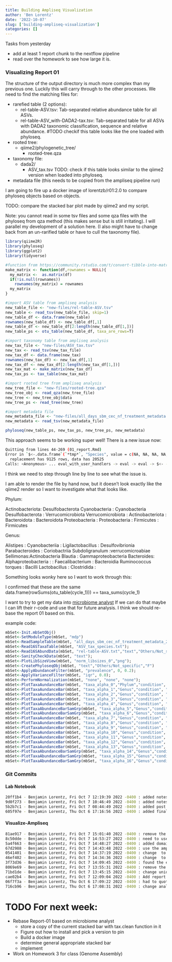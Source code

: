 ```yaml
---
title: Building Ampliseq Visualization
author: 'Ben Lorentz'
date: '2022-10-07'
slug: ['building-ampliseq-visualization']
categories: []
---
```


Tasks from yesterday

  - add at least 1 report chunk to the nextflow pipeline
  - read over the homework to see how large it is.
  

### Visualizing Report 01

The structure of the output directory is much more complex than my previous one. Luckily this will carry through to the other processes. We need to find the matching files for:

- rarefied table (2 options):
  - rel-table-ASV.tsv: Tab-separated relative abundance table for all ASVs.
  - rel-table-ASV_with-DADA2-tax.tsv: Tab-separated table for all ASVs with DADA2 taxonomic classification, sequence and relative abundance.
#TODO checkif this table looks like the one loaded with phyloseq.
  
- rooted tree:
  - qiime2/phylogenetic_tree/
    - rooted-tree.qza
    
- taxonomy file: 
  - dada2/
    - ASV_tax.tsv
TODO: check if this table looks similar to the qiime2 version when loaded into phyloseq.

- metadata file (this needs to be copied from the ampliseq pipeline run)

I am going to fire up a docker image of lorentzb/r01:2.0 to compare phyloseq objects based on objects.

TODO: compare the stacked bar plot made by qiime2 and my script.

Note: you cannot read in some tsv files and some qza files with the phyloseq from qza method (this makes sense but is still irritating). I will parallel my development of a solution here. (I also might have to change back from an un-rarified table or have to cull the taxonomy file). 

```r
library(qiime2R)
library(phyloseq)
library(ggplot2)
library(tidyverse)

#function from https://community.rstudio.com/t/convert-tibble-into-matrix/68262/2
make_matrix <- function(df,rownames = NULL){
  my_matrix <-  as.matrix(df)
  if(!is.null(rownames))
    rownames(my_matrix) = rownames
  my_matrix
}

#import ASV table from ampliseq analysis
new_table_file <- "new-files/rel-table-ASV.tsv"
new_table <- read_tsv(new_table_file, skip=1)
new_table_df <- data.frame(new_table)
rownames(new_table_df) <- new_table_df[,1]
new_table_df <- new_table_df[2:length(new_table_df[1,])]
new_table_ps <- otu_table(new_table_df, taxa_are_rows=T)

#import taxonomy table from ampliseq analysis
new_tax_file <- "new-files/ASV_tax.tsv"
new_tax <- read_tsv(new_tax_file)
new_tax_df <- data.frame(new_tax)
rownames(new_tax_df) <- new_tax_df[,1]
new_tax_df <- new_tax_df[2:length(new_tax_df[1,])]
new_tax_mat <- make_matrix(new_tax_df)
new_tax_ps <- tax_table(new_tax_mat)

#import rooted tree from ampliseq analysis 
new_tree_file <- "new-files/rooted-tree.qza"
new_tree_obj <- read_qza(new_tree_file)
new_tree <- new_tree_obj$data
new_tree_ps <- read_tree(new_tree)

#import metadata file 
new_metadata_file <- "new-files/all_days_sbm_cec_nf_treatment_metadata.tsv"
new_metadata <- read_tsv(new_metadata_file)

phyloseq(new_table_ps, new_tax_ps, new_tree_ps, new_metadata)
```

This approach seems to be working super well! There is a new issue now:

```bash
Quitting from lines 44-269 (01_report.Rmd)
Error in `$<-.data.frame`(`*tmp*`, "Species", value = c(NA, NA, NA, NA,  :
  replacement has 9125 rows, data has 20525
Calls: <Anonymous> ... eval_with_user_handlers -> eval -> eval -> $<- -> $<-.data.frame
```

I think we need to step through line by line to see what the issue is. 

I am able to render the file by hand now, but it doesn't look exactly like the qiime2 render so I want to investigate what that looks like. 

Phylum:

Actinobacteriota: Desulfobacterota
Cyanobacteria : Cyanobacteria
Desulfobacterota : Verrucomicrobiota
Verrucomicrobiota : Actinobacteriota
:
Bacteroidota : Bacteroidota
Proteobacteria : Proteobacteria
:
Firmicutes : Firmicutes

Genus:

Alistipes : Cyanobacteriia :
Ligilactobacillus : Desulfovibrionia
Parabacteroides : Coriobactriia
Subdoligranulum :verrucomicroabiae
Sellimonas:Actinobacteria
Blautia : Gammaproteobacteria
Bacteroides: Alphaproteobacteria
:
:
Faecalibacterium : Bacteroidia
Ruminococcus torques : Bacilli
Lactobacillus : Clostridida
:

Something looks wonky here so I want to work through this:

I confirmed that these are the same
data.frame(rowSums(otu_table(cycle_1))) == taxa_sums(cycle_1)

I want to try to get my data into [microbiome analyst](https://www.microbiomeanalyst.ca/MicrobiomeAnalyst/upload/OtuUploadView.xhtml)
If we can do that maybe I can lift their r-code and use that for future analysis.
I think we should re-base the report 01 based on this. 

example code:
```R
mbSet<-Init.mbSetObj()
mbSet<-SetModuleType(mbSet, "mdp")
mbSet<-ReadSampleTable(mbSet, "all_days_sbm_cec_nf_treatment_metadata_2.csv");
mbSet<-Read16STaxaTable(mbSet, "ASV_tax_species.txt");
mbSet<-Read16SAbundData(mbSet, "rel-table-ASV.txt","text","Others/Not_specific","T");
mbSet<-SanityCheckData(mbSet, "text");
mbSet<-PlotLibSizeView(mbSet, "norm_libsizes_0","png");
mbSet<-CreatePhyloseqObj(mbSet, "text","Others/Not_specific","F")
mbSet<-ApplyAbundanceFilter(mbSet, "prevalence", 0, 0.2);
mbSet<-ApplyVarianceFilter(mbSet, "iqr", 0.0);
mbSet<-PerformNormalization(mbSet, "none", "none", "none");
mbSet<-PlotTaxaAundanceBar(mbSet, "taxa_alpha_0","Phylum","condition", "null", "barraw",10, "set3","sum",10, "bottom", "F", "png");
mbSet<-PlotTaxaAundanceBar(mbSet, "taxa_alpha_1","Genus","condition", "none", "barnorm",10, "set3","sum",10, "bottom", "F", "png");
mbSet<-PlotTaxaAundanceBar(mbSet, "taxa_alpha_2","Genus","condition", "none", "barnorm",10, "set3","sum",10, "top", "F", "png");
mbSet<-PlotTaxaAundanceBar(mbSet, "taxa_alpha_3","Genus","condition", "day", "barnorm",10, "set3","sum",10, "top", "F", "png");
mbSet<-PlotTaxaAundanceBar(mbSet, "taxa_alpha_4","Genus","condition", "none", "barnorm",10, "set3","sum",10, "top", "F", "png");
mbSet<-PlotTaxaAbundanceBarSamGrp(mbSet, "taxa_alpha_5","Genus","condition", "day", "barnorm",10,"set3","sum", 10, "top", "F", "png");
mbSet<-PlotTaxaAbundanceBarSamGrp(mbSet, "taxa_alpha_6","Genus","condition", "none", "barnorm",10,"set3","sum", 10, "top", "F", "png");
mbSet<-PlotTaxaAundanceBar(mbSet, "taxa_alpha_7","Genus","condition", "none", "barnorm",10, "set3","sum",10, "top", "F", "png");
mbSet<-PlotTaxaAundanceBar(mbSet, "taxa_alpha_8","Genus","condition", "none", "barnorm",10, "set3","sum",10, "top", "T", "png");
mbSet<-PlotTaxaAundanceBar(mbSet, "taxa_alpha_9","Genus","condition", "none", "barnorm",10, "set3","sum",10, "top", "F", "png");
mbSet<-PlotTaxaAundanceBar(mbSet, "taxa_alpha_10","Genus","condition", "none", "barnorm",10, "set3","med",10, "top", "F", "png");
mbSet<-PlotTaxaAundanceBar(mbSet, "taxa_alpha_11","Genus","condition", "day", "barnorm",10, "set3","med",10, "top", "F", "png");
mbSet<-PlotTaxaAundanceBar(mbSet, "taxa_alpha_12","Genus","condition", "gut_segment", "barnorm",10, "set3","med",10, "top", "F", "png");
mbSet<-PlotTaxaAundanceBar(mbSet, "taxa_alpha_13","Genus","condition", "condition", "barnorm",10, "set3","med",10, "top", "F", "png");
mbSet<-PlotTaxaAbundanceBarSamGrp(mbSet, "taxa_alpha_14","Genus","condition", "day", "barnorm",10,"set3","med", 10, "top", "F", "png");
mbSet<-PlotTaxaAbundanceBarSamGrp(mbSet, "taxa_alpha_15","Genus","condition", "day", "barnorm",10,"set3","med", 10, "bottom", "F", "png");
mbSet<-PlotTaxaAbundanceBarSamGrp(mbSet, "taxa_alpha_16","Genus","condition", "day", "barnorm",9346,"set3","med", 10, "bottom", "F", "png");
```

### Git Commits

#### Lab Notebook
```bash
20ff1b4 - Benjamin Lorentz, Fri Oct 7 12:19:39 2022 -0400 : added notes before lunch
9d0f273 - Benjamin Lorentz, Fri Oct 7 10:46:49 2022 -0400 : added notes on file locations for report_01
5b2b7c1 - Benjamin Lorentz, Fri Oct 7 08:44:49 2022 -0400 : added post for today and tasks from yesterday
605f97e - Benjamin Lorentz, Thu Oct 6 17:16:56 2022 -0400 : added final notes for thursday
```

#### Visualize-Ampliseq
```bash
81ae917 - Benjamin Lorentz, Fri Oct 7 15:01:40 2022 -0400 : remove the clean blocks
8c50dde - Benjamin Lorentz, Fri Oct 7 14:53:27 2022 -0400 : need to use new_metadata_ps
5a4f663 - Benjamin Lorentz, Fri Oct 7 14:48:27 2022 -0400 : added domain
67d2988 - Benjamin Lorentz, Fri Oct 7 14:43:48 2022 -0400 : use the ampliseq dada2 file that has species
0541401 - Benjamin Lorentz, Fri Oct 7 14:37:19 2022 -0400 : change  to  Doublecheck this doesnt break anything
46ef402 - Benjamin Lorentz, Fri Oct 7 14:34:36 2022 -0400 : change  to  Doublecheck this doesnt break anything
3f73d36 - Benjamin Lorentz, Fri Oct 7 14:09:45 2022 -0400 : found the error with the sample data
8069e69 - Benjamin Lorentz, Fri Oct 7 13:55:31 2022 -0400 : remove the cleaning step
71bd1de - Benjamin Lorentz, Fri Oct 7 13:45:15 2022 -0400 : change unidentified domain
cae02b4 - Benjamin Lorentz, Fri Oct 7 12:09:04 2022 -0400 : Add report gen file and Mods for 01
06f7f3a - Benjamin Lorentz, Thu Oct 6 17:09:22 2022 -0400 : had to quote out my string
716cb96 - Benjamin Lorentz, Thu Oct 6 17:08:31 2022 -0400 : change analysis to input
```

# TODO For next week:

- Rebase Report-01 based on microbiome analyst
  - store a copy of the current stacked bar with tax.clean function in it
  - Figure out how to install and pick a version to pin
  - Build a docker image
  - determine general appropriate stacked bar
  - implement
- Work on Homework 3 for class (Genome Assembly)
